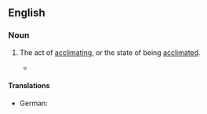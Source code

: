==English==

===Noun===
{{en-noun|-}}

# {{lb|en|rare}} The act of [[acclimating]], or the state of being [[acclimated]].
#* {{quote-journal|journal=The Philadelphia Journal of the Medical and Physical Sciences
|url=https://books.google.com/books?id=sm2VxA1057gC
|year=1823
|volume=6
|page=3
|title=Thoughts on the probable destiny of New Orleans
|author=[[w:Charles Caldwell (physician)|Charles Caldwell]]
|passage=From this we must except the attack of fever, denominated '''acclimature''' or seasoning, to which they are usually subject in the first or second summer after their arrival.}}

====Translations====
{{trans-top|act of acclimating}}
* German: {{t|de|Akklimatisierung|f}}
{{trans-mid}}
{{trans-bottom}}